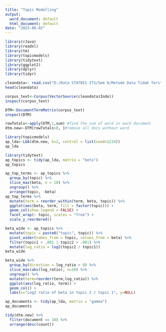 ---
title: "Topic Modelling"
output:
  word_document: default
  html_document: default
date: "2023-06-02"
---

```{r library}
library(rJava)
library(readxl)
library(tm)
library(topicmodels)
library(tidytext)
library(ggplot2)
library(dplyr)
library(tidyr)
```


```{r data hasil translate}
cleandata<- read.csv("D:/Data STATBIS ITS/Sem 6/Metode Data Tidak Terstruktur/Praktikum terjemahan/2043201062_Andryan.csv")
head(cleandata)
```

```{r corpus and dtm}
corpus_text<-Corpus(VectorSource(cleandata$Indo))
inspect(corpus_text)

DTM<-DocumentTermMatrix(corpus_text)
inspect(DTM)

```

```{r remove empty doc}
rowTotals<-apply(DTM,1,sum) #find the sum of word in each document
dtm.new<-DTM[rowTotals>0, ]#remove all docs wothout word
```

```{r define topic}
library(topicmodels)
ap_lda<-LDA(dtm.new, k=2, control = list(seed=1234))
ap_lda
```

```{r word topic probabilities}
library(tidytext)
ap_topics <- tidy(ap_lda, matrix = "beta")
ap_topics
```

```{r most term in each topic}
ap_top_terms <- ap_topics %>%
  group_by(topic) %>%
  slice_max(beta, n = 10) %>% 
  ungroup() %>%
  arrange(topic, -beta)
ap_top_terms %>%
  mutate(term = reorder_within(term, beta, topic)) %>%
  ggplot(aes(beta, term, fill = factor(topic))) +
  geom_col(show.legend = FALSE) +
  facet_wrap(~ topic, scales = "free") +
  scale_y_reordered()
```

```{r difference in β between topic 1 and topic 2}
beta_wide <- ap_topics %>%
  mutate(topic = paste0("topic", topic)) %>%
  pivot_wider(names_from = topic, values_from = beta) %>% 
  filter(topic1 > .001 | topic2 > .001) %>%
  mutate(log_ratio = log2(topic2 / topic1))
beta_wide

beta_wide %>%
  group_by(direction = log_ratio > 0) %>%
  slice_max(abs(log_ratio), n=10) %>%
  ungroup() %>%
  mutate(term=reorder(term,log_ratio)) %>%
  ggplot(aes(log_ratio, term)) +
  geom_col() +
  labs(x="Log2 ratio of beta in topic 2 / topic 1", y=NULL)
```

```{r document-topic probabilities}
ap_documents <- tidy(ap_lda, matrix = "gamma")
ap_documents
```

```{r most common word}
tidy(dtm.new) %>%
  filter(document == 10) %>%
  arrange(desc(count))
```